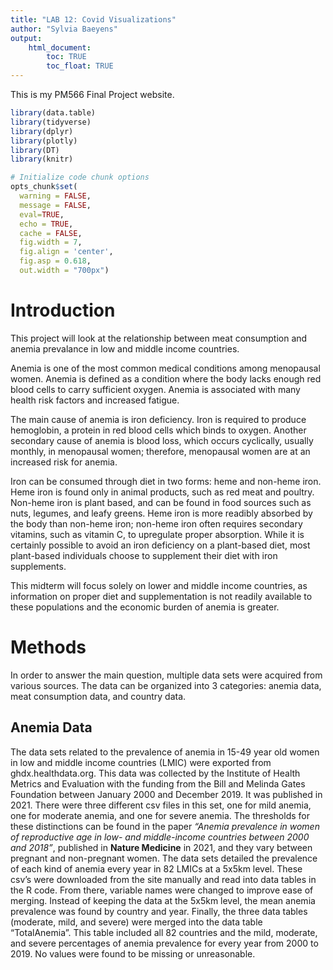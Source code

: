 ```yaml
---
title: "LAB 12: Covid Visualizations"
author: "Sylvia Baeyens"
output: 
    html_document:
        toc: TRUE
        toc_float: TRUE
---
```

This is my PM566 Final Project website.


```r
library(data.table)
library(tidyverse)
library(dplyr)
library(plotly)
library(DT)
library(knitr)
```


```r
# Initialize code chunk options
opts_chunk$set(
  warning = FALSE,
  message = FALSE,
  eval=TRUE,
  echo = TRUE,
  cache = FALSE,
  fig.width = 7, 
  fig.align = 'center',
  fig.asp = 0.618,
  out.width = "700px")
```


# Introduction

This project will look at the relationship between meat consumption and anemia prevalance in low and middle income countries.

Anemia is one of the most common medical conditions among menopausal women. Anemia is defined as a condition where the body lacks enough red blood cells to carry sufficient oxygen. Anemia is associated with many health risk factors and increased fatigue. 

The main cause of anemia is iron deficiency. Iron is required to produce hemoglobin, a protein in red blood cells which binds to oxygen. Another secondary cause of anemia is blood loss, which occurs cyclically, usually monthly, in menopausal women; therefore, menopausal women are at an increased risk for anemia. 

Iron can be consumed through diet in two forms: heme and non-heme iron. Heme iron is found only in animal products, such as red meat and poultry. Non-heme iron is plant based, and can be found in food sources such as nuts, legumes, and leafy greens. Heme iron is more readibly absorbed by the body than non-heme iron; non-heme iron often requires secondary vitamins, such as vitamin C, to upregulate proper absorption. While it is certainly possible to avoid an iron deficiency on a plant-based diet, most plant-based individuals choose to supplement their diet with iron supplements.

This midterm will focus solely on lower and middle income countries, as information on proper diet and supplementation is not readily available to these populations and the economic burden of anemia is greater.

# Methods

In order to answer the main question, multiple data sets were acquired from various sources. The data can be organized into 3 categories: anemia data, meat consumption data, and country data.

## Anemia Data

The data sets related to the prevalence of anemia in 15-49 year old women in low and middle income countries (LMIC) were exported from ghdx.healthdata.org. This data was collected by the Institute of Health Metrics and Evaluation with the funding from the Bill and Melinda Gates Foundation between January 2000 and December 2019. It was published in 2021. There were three different csv files in this set, one for mild anemia, one for moderate anemia, and one for severe anemia. The thresholds for these distinctions can be found in the paper *"Anemia prevalence in women of reproductive age in low- and middle-income countries between 2000 and 2018"*, published in **Nature Medicine** in 2021, and they vary between pregnant and non-pregnant women. The data sets detailed the prevalence of each kind of anemia every year in 82 LMICs at a 5x5km level. These csv's were downloaded from the site manually and read into data tables in the R code. From there, variable names were changed to improve ease of merging. Instead of keeping the data at the 5x5km level, the mean anemia prevalence was found by country and year. Finally, the three data tables (moderate, mild, and severe) were merged into the data table "TotalAnemia". This table included all 82 countries and the mild, moderate, and severe percentages of anemia prevalence for every year from 2000 to 2019. No values were found to be missing or unreasonable. 